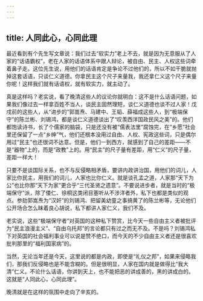 ```yaml
---
---
---
```

title: 人同此心，心同此理
---



最近看到有个先生写文章说：我们过去“软实力”老上不去，就是因为无意服从了人家的“话语霸权”，老在人家的话语体系中跟人辩论，被自由、民主、人权这些词牵着鼻子走。这位先生说，用他们的话语肯定是争论不过他们的，所以不如干脆就抛掉这套话语，只谈仁义道德。你拿民主这个尺子来量我，我还拿仁义这个尺子来量你呢！这样我们就有话语权，就有软实力，就主动了。

真是这样吗？老实说，看了晚清这些人的议论你就明白：这不是什么话语问题，如果我们像过去一样拿百姓不当人，谈民主固然理短，谈仁义道德也谈不过人家！戊戌前的这些人，从“进步的”郭嵩焘、马建中、王韬、薛福成这些人，到“极端保守”的陈兰彬、刘锡鸿，都是谈仁义道德谈出了“叹羡西洋国政民风之美”的。他们都饱读诗书，长了个儒家的脑袋，只是还没有被“儒表法里”腐蚀完，在“乡愿”社会里还保留了一点“乡绅”气，他们还根本没用过自由、人权、宪政这些词，只是偶尔用过“民主”也还很词不达意。但是，他们一到西方，就感到了自己的差距——不是“器物”上的，而是“政教”上的。用“民主”的尺子量有差距，用“仁义”的尺子量，差距一样大！

只要不是谈国际关系，也不与反侵略相矛盾，要讲内政讲治国，用他们的词儿，人家比你民主，用我们的词儿，人家也比你仁义。就是谈孔孟之道，人家那“天下为公”也比你那“天下为家”更合乎“三代圣贤之遗意”。不要说进步者，就是当时的“极端保守”派，除了倭仁、徐桐这类闭目塞听从不涉洋者外，私下也都是类似的观点。参劾郭嵩焘为“汉奸”的刘锡鸿、把留美幼童之事搞黄了的陈兰彬等，无论他们公开场合怎么昧着良心胡说，私下都讲人家仁义，我们不及。

老实说，这些“极端保守者”对英国的这种私下赞赏，比今天一些自由主义者被批评为“民主浪漫主义”、“自由乌托邦”的言论都只有过之而无不及。不是吗？刘锡鸿私下对英国的社会福利事业可以说是赞不绝口，而今天的不少自由主义者还是很喜欢批判那里的“福利国家病”的。

当然，无论当年还是今天，这里说的都是内政，即使是“礼仪之邦”，如果来侵略我们，那我们反侵略也是不能含糊的。但是很明显，人家在国内就是做得比“我大清”仁义。不论什么话语，你讲到天上，也不能把恶的讲成善的，黑的讲成白的。这就是“人同此心，心同此理”。

晚清就是在这样的氛围中走向了辛亥的。